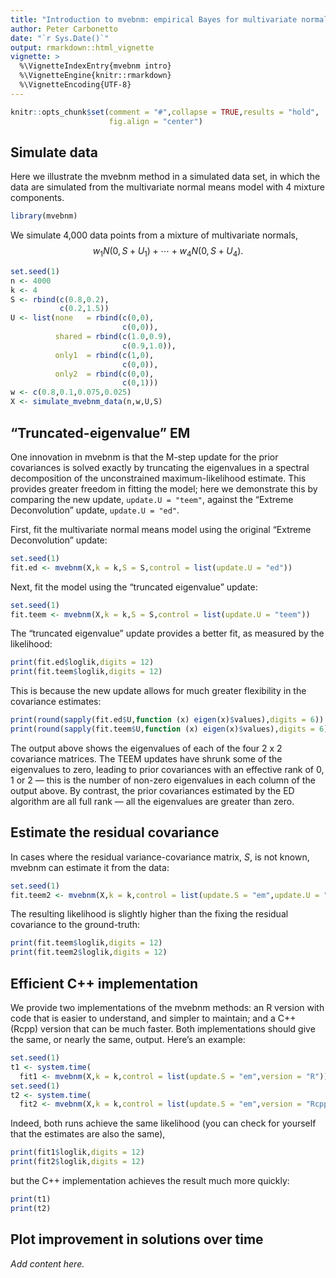 ```yaml
---
title: "Introduction to mvebnm: empirical Bayes for multivariate normal means"
author: Peter Carbonetto
date: "`r Sys.Date()`"
output: rmarkdown::html_vignette
vignette: >
  %\VignetteIndexEntry{mvebnm intro}
  %\VignetteEngine{knitr::rmarkdown}
  %\VignetteEncoding{UTF-8}
---
```


```r
knitr::opts_chunk$set(comment = "#",collapse = TRUE,results = "hold",
                      fig.align = "center")
```

Simulate data
-------------

Here we illustrate the mvebnm method in a simulated data set, in which
the data are simulated from the multivariate normal means model with 4
mixture components.

```r
library(mvebnm)
```

We simulate 4,000 data points from a mixture of multivariate
normals,
$$
w_1 N(0,S + U_1) + \cdots + w_4 N(0,S + U_4).
$$

```r
set.seed(1)
n <- 4000
k <- 4
S <- rbind(c(0.8,0.2),
           c(0.2,1.5))
U <- list(none   = rbind(c(0,0),
                         c(0,0)),
          shared = rbind(c(1.0,0.9),
                         c(0.9,1.0)),
          only1  = rbind(c(1,0),
                         c(0,0)),
          only2  = rbind(c(0,0),
                         c(0,1)))
w <- c(0.8,0.1,0.075,0.025)
X <- simulate_mvebnm_data(n,w,U,S)
```

"Truncated-eigenvalue" EM
-------------------------

One innovation in mvebnm is that the M-step update for the prior
covariances is solved exactly by truncating the eigenvalues in a
spectral decomposition of the unconstrained maximum-likelihood
estimate. This provides greater freedom in fitting the model; here we
demonstrate this by comparing the new update, `update.U = "teem"`,
against the "Extreme Deconvolution" update, `update.U = "ed"`.

First, fit the multivariate normal means model using the original
"Extreme Deconvolution" update:

```r
set.seed(1)
fit.ed <- mvebnm(X,k = k,S = S,control = list(update.U = "ed"))
```

Next, fit the model using the "truncated eigenvalue" update:

```r
set.seed(1)
fit.teem <- mvebnm(X,k = k,S = S,control = list(update.U = "teem"))
```

The "truncated eigenvalue" update provides a better fit, as measured
by the likelihood:

```r
print(fit.ed$loglik,digits = 12)
print(fit.teem$loglik,digits = 12)
```

This is because the new update allows for much greater flexibility in
the covariance estimates:

```r
print(round(sapply(fit.ed$U,function (x) eigen(x)$values),digits = 6))
print(round(sapply(fit.teem$U,function (x) eigen(x)$values),digits = 6))
```

The output above shows the eigenvalues of each of the four 2 x 2
covariance matrices. The TEEM updates have shrunk some of the
eigenvalues to zero, leading to prior covariances with an effective
rank of 0, 1 or 2 --- this is the number of non-zero eigenvalues in
each column of the output above. By contrast, the prior covariances
estimated by the ED algorithm are all full rank --- all the
eigenvalues are greater than zero.

Estimate the residual covariance
--------------------------------

In cases where the residual variance-covariance matrix, $S$, is not
known, mvebnm can estimate it from the data:

```r
set.seed(1)
fit.teem2 <- mvebnm(X,k = k,control = list(update.S = "em",update.U = "teem"))
```

The resulting likelihood is slightly higher than the fixing the
residual covariance to the ground-truth:

```r
print(fit.teem$loglik,digits = 12)
print(fit.teem2$loglik,digits = 12)
```

Efficient C++ implementation
----------------------------

We provide two implementations of the mvebnm methods: an R version
with code that is easier to understand, and simpler to maintain; and a
C++ (Rcpp) version that can be much faster. Both implementations
should give the same, or nearly the same, output. Here's an example:

```r
set.seed(1)
t1 <- system.time(
  fit1 <- mvebnm(X,k = k,control = list(update.S = "em",version = "R")))
set.seed(1)
t2 <- system.time(
  fit2 <- mvebnm(X,k = k,control = list(update.S = "em",version = "Rcpp")))
```

Indeed, both runs achieve the same likelihood (you can check for
yourself that the estimates are also the same),

```r
print(fit1$loglik,digits = 12)
print(fit2$loglik,digits = 12)
```

but the C++ implementation achieves the result much more quickly:

```r
print(t1)
print(t2)
```

Plot improvement in solutions over time
---------------------------------------

*Add content here.*
